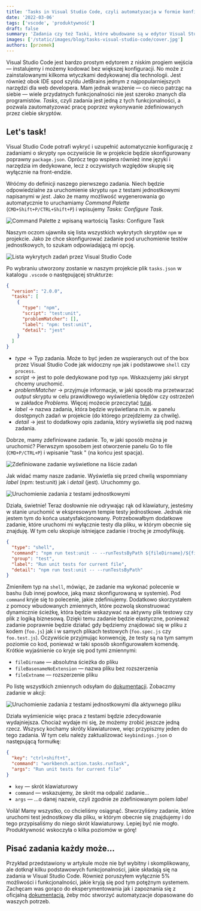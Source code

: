```yaml
---
title: 'Tasks in Visual Studio Code, czyli automatyzacja w formie konfigurowalnych zadań.'
date: '2022-03-06'
tags: ['vscode', 'produktywność']
draft: false
summary: 'Zadania czy też Taski, które wbudowane są w edytor Visual Studio Code pozwalają niewielkim nakładem czasu zautomatyzować uruchamianie różnorakich skryptów nie odrywając dłoni od klawiatury.'
images: ['/static/images/blog/tasks-visual-studio-code/cover.jpg']
authors: [przemek]
---
```


Visual Studio Code jest bardzo prostym edytorem z niskim progiem wejścia — instalujemy i możemy kodować bez większej konfiguracji. No może z zainstalowanymi kilkoma wtyczkami dedykowanej dla technologii. Jest również obok IDE spod szyldu JetBrains jednym z najpopularniejszych narzędzi dla web developera. Mam jednak wrażenie — co nieco patrząc na siebie — wiele przydatnych funkcjonalności nie jest szeroko znanych dla programistów. _Tasks_, czyli zadania jest jedną z tych funkcjonalności, a pozwala zautomatyzować pracę poprzez wykonywanie zdefiniowanych przez ciebie skryptów.

## Let's task!

Visual Studio Code potrafi wykryć i uzupełnić automatycznie konfigurację z zadaniami o skrypty `npm` oczywiście ile w projekcie będzie skonfigurowany poprawny `package.json`. Oprócz tego wspiera również inne języki i narzędzia im dedykowane, lecz z oczywistych względów skupię się wyłącznie na front-endzie.

Wróćmy do definicji naszego pierwszego zadania. Niech będzie odpowiedzialne za uruchomienie skryptu `npm` z testami jednostkowymi napisanymi w _jest_. Jako że mamy możliwość wygenerowania go automatycznie to uruchamiamy _Command Palette_ (`CMD+Shift+P/CTRL+Shift+P`) i wpisujemy _Tasks: Configure Task_.

![Command Palette z wpisaną wartością Tasks: Configure Task](/static/images/blog/tasks-visual-studio-code/tasks-configure-task.png)

Naszym oczom ujawniła się lista wszystkich wykrytych skryptów `npm` w projekcie. Jako że chce skonfigurować zadanie pod uruchomienie testów jednostkowych, to szukam odpowiadającą mi opcję.

![Lista wykrytych zadań przez Visual Studio Code](/static/images/blog/tasks-visual-studio-code/tasks-configure-task-list.png)

Po wybraniu utworzony zostanie w naszym projekcie plik `tasks.json` w katalogu `.vscode` o następującej strukturze:

```json
{
  "version": "2.0.0",
  "tasks": [
    {
      "type": "npm",
      "script": "test:unit",
      "problemMatcher": [],
      "label": "npm: test:unit",
      "detail": "jest"
    }
  ]
}
```

- _type_ → Typ zadania. Może to być jeden ze wspieranych out of the box przez Visual Studio Code jak widoczny `npm` jak i podstawowe `shell` czy `process`.
- _script_ → jest to pole dedykowane pod typ `npm`. Wskazujemy jaki skrypt chcemy uruchomić.
- _problemMatcher_ → przyjmuje informacje, w jaki sposób ma przetwarzać _output_ skryptu w celu prawidłowego wyświetlenia błędów czy ostrzeżeń w zakładce _Problems._ Więcej możecie przeczytać [tutaj](https://code.visualstudio.com/docs/editor/tasks#_task-autodetection).
- _label_ → nazwa zadania, która będzie wyświetlana m.in. w panelu dostępnych zadań w projekcie (do którego przejdziemy za chwilę).
- _detail_ → jest to dodatkowy opis zadania, który wyświetla się pod nazwą zadania.

Dobrze, mamy zdefiniowane zadanie. To, w jaki sposób można je uruchomić? Pierwszym sposobem jest otworzenie panelu Go to file (`CMD+P/CTRL+P`) i wpisanie "task " (na końcu jest spacja).

![Zdefiniowane zadanie wyświetlone na liście zadań](/static/images/blog/tasks-visual-studio-code/task-go-to-file.png)

Jak widać mamy nasze zadanie. Wyświetla się przed chwilą wspomniany _label_ (npm: test:unit) jak i _detail_ (jest). Uruchommy go.

![Uruchomienie zadania z testami jednostkowymi](/static/images/blog/tasks-visual-studio-code/running-task-jest.gif)

Działa, świetnie! Teraz dosłownie nie odrywając rąk od klawiatury, jesteśmy w stanie uruchomić w ekspresowym tempie testy jednostkowe. Jednak nie jestem tym do końca usatysfakcjonowany. Potrzebowałbym dodatkowe zadanie, które uruchomi mi wyłącznie testy dla pliku, w którym obecnie się znajduję. W tym celu skopiuje istniejące zadanie i trochę je zmodyfikuję.

```json
{
  "type": "shell",
  "command": "npm run test:unit -- --runTestsByPath ${fileDirname}/${fileBasenameNoExtension}.*${fileExtname}",
  "group": "test",
  "label": "Run unit tests for current file",
  "detail": "npm run test:unit -- --runTestsByPath"
}
```

Zmieniłem typ na `shell`, mówiąc, że zadanie ma wykonać polecenie w bashu (lub innej powłoce, jaką masz skonfigurowaną w systemie). Pod `command` kryje się to polecenie, jakie zdefiniujemy. Dodatkowo skorzystałem z pomocy wbudowanych zmiennych, które pozwolą skonstruować dynamicznie ścieżkę, która będzie wskazywać na aktywny plik testowy czy plik z logiką biznesową. Dzięki temu zadanie będzie elastyczne, ponieważ zadanie poprawnie będzie działać gdy będziemy znajdować się w pliku z kodem (`foo.js`) jak i w samych plikach testowych (`foo.spec.js` czy `foo.test.js`). Oczywiście przyjmując konwencję, że testy są na tym samym poziomie co kod, ponieważ w taki sposób skonfigurowałem komendę. Krótkie wyjaśnienie co kryje się pod tymi zmiennymi:

- `fileDirname` — absolutna ścieżka do pliku
- `fileBasenameNoExtension` — nazwa pliku bez rozszerzenia
- `fileExtname` — rozszerzenie pliku

Po listę wszystkich zmiennych odsyłam do [dokumentacji](https://code.visualstudio.com/docs/editor/variables-reference#:~:text=Currently%20VS%20Code%20supports%20three%20types%20of%20input,several%20options.%203%20command%3A%20Runs%20an%20arbitrary%20command.). Zobaczmy zadanie w akcji:

![Uruchomienie zadania z testami jednostkowymi dla aktywnego pliku](/static/images/blog/tasks-visual-studio-code/running-task-jest-for-file.gif)

Działa wyśmienicie więc praca z testami będzie zdecydowanie wydajniejsza. Chociaż wydaje mi się, że możemy zrobić jeszcze jedną rzecz. Wszyscy kochamy skróty klawiaturowe, więc przypiszmy jeden do tego zadania. W tym celu należy zaktualizować `keybindings.json` o następującą formułkę:

```json
{
  "key": "ctrl+shift+t",
  "command": "workbench.action.tasks.runTask",
  "args": "Run unit tests for current file"
}
```

- `key` — skrót klawiaturowy
- `command` — wskazujemy, że skrót ma odpalić zadanie...
- `args` — ...o danej nazwie, czyli zgodnie ze zdefiniowanym polem _label_

Voilà! Mamy wszystko, co chcieliśmy osiągnąć. Stworzyliśmy zadanie, które uruchomi test jednostkowy dla pliku, w którym obecnie się znajdujemy i do tego przypisaliśmy do niego skrót klawiaturowy. Lepiej być nie mogło. Produktywność wskoczyła o kilka poziomów w górę!

## Pisać zadania każdy może...

Przykład przedstawiony w artykule może nie był wybitny i skomplikowany, ale dotknął kilku podstawowych funkcjonalności, jakie składają się na zadania w Visual Studio Code. Również poruszyłem wyłącznie 5% możliwości i funkcjonalności, jakie kryją się pod tym potężnym systemem. Zachęcam was gorąco do eksperymentowania jak i zapoznania się z oficjalną [dokumentacją](https://code.visualstudio.com/Docs/editor/tasks), żeby móc stworzyć automatyzacje dopasowane do waszych potrzeb.
